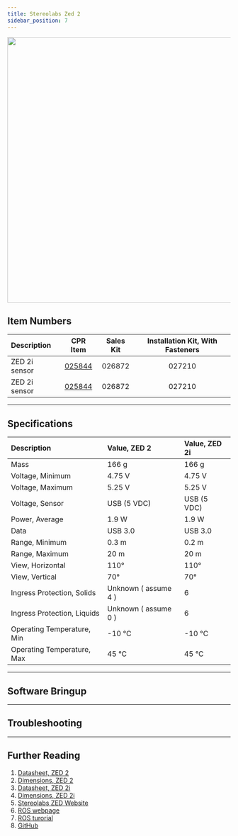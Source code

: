 ```yaml
---
title: Stereolabs Zed 2
sidebar_position: 7
---
```



<center>
  <img
    src="/img/sensor_images/sensor_stereolabs_zed2i_1.jpg"
    width="600"
  />
</center>

## Item Numbers

| Description   |                         CPR Item                         | Sales Kit | Installation Kit, With Fasteners |
| :------------ | :------------------------------------------------------: | :-------: | :------------------------------: |
| ZED 2i sensor | [025844](/assets/pdf/clearpath_robotics_025844-TDS1.pdf) |  026872   |              027210              |
| ZED 2i sensor | [025844](/assets/pdf/clearpath_robotics_025844-TDS1.pdf) |  026872   |              027210              |

---

## Specifications

| Description                 | Value, ZED 2         | Value, ZED 2i |
| :-------------------------- | :------------------- | :------------ |
| Mass                        | 166 g                | 166 g         |
| Voltage, Minimum            | 4.75 V               | 4.75 V        |
| Voltage, Maximum            | 5.25 V               | 5.25 V        |
| Voltage, Sensor             | USB (5 VDC)          | USB (5 VDC)   |
| Power, Average              | 1.9 W                | 1.9 W         |
| Data                        | USB 3.0              | USB 3.0       |
| Range, Minimum              | 0.3 m                | 0.2 m         |
| Range, Maximum              | 20 m                 | 20 m          |
| View, Horizontal            | 110°                 | 110°          |
| View, Vertical              | 70°                  | 70°           |
| Ingress Protection, Solids  | Unknown ( assume 4 ) | 6             |
| Ingress Protection, Liquids | Unknown ( assume 0 ) | 6             |
| Operating Temperature, Min  | -10 °C               | -10 °C        |
| Operating Temperature, Max  | 45 °C                | 45 °C         |

---

## Software Bringup

<SoftwareBringup />

---

## Troubleshooting

<Support />

---

## Further Reading

1.  [Datasheet, ZED 2](/assets/pdf/clearpath_robotics_023611-TDS1.pdf)
2.  [Dimensions, ZED 2](/assets/pdf/clearpath_robotics_023611-TDS2.pdf)
3.  [Datasheet, ZED 2i](/assets/pdf/clearpath_robotics_025844-TDS1.pdf)
4.  [Dimensions, ZED 2i](/assets/pdf/clearpath_robotics_025844-TDS2.pdf)
5.  [Stereolabs ZED Website](https://www.stereolabs.com)
6.  [ROS webpage](http://wiki.ros.org/zed-ros-wrapper)
7.  [ROS turorial](https://www.stereolabs.com/docs/ros/)
8.  [GitHub](https://github.com/stereolabs/zed-ros-wrapper)

